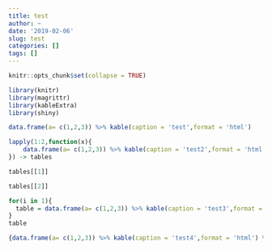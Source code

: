 ```yaml
---
title: test
author: ~
date: '2019-02-06'
slug: test
categories: []
tags: []
---
```



```r
knitr::opts_chunk$set(collapse = TRUE)
```

```r
library(knitr)
library(magrittr)
library(kableExtra)
library(shiny)

data.frame(a= c(1,2,3)) %>% kable(caption = 'test',format = 'html')

```

```r

lapply(1:2,function(x){
    data.frame(a= c(1,2,3)) %>% kable(caption = 'test2',format = 'html') %>% HTML()
}) -> tables

tables[[1]]

tables[[2]]
```


```r
for(i in 1){
  table = data.frame(a= c(1,2,3)) %>% kable(caption = 'test3',format = 'html') %>% HTML()
}
table
```

```r
{data.frame(a= c(1,2,3)) %>% kable(caption = 'test4',format = 'html') %>% HTML()}
```
